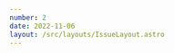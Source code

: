 ```yaml
---
number: 2
date: 2022-11-06
layout: /src/layouts/IssueLayout.astro
---
```



<Title title={`Issue ${frontmatter.number}`} date={frontmatter.date} />

Hey everyone! 👋  Welcome to the second issue of the iOS CI Newsletter! Hope you’ve all had a fantastic week!

By the time this issue goes out I will already be in Amsterdam in preparation for my talk at the [Do iOS Conference](http://click.revue.email/ss/c/i4W3jH19ejJsNqtlezSpO4R69qfvgSCsWNxneTb4MqEkSOkQj-uC9Ffc8hlVDIff7TsnSJN0xoHz6iOfaze1h4HFNpUF0hmms-cKuSPRNo6wCETdw3rvbQstOSebs1D3WuH7B5beq1WyjONqbVVY4Q/3qx/P5h5tvNIQYq-5TZYTDrTjA/h1/NYZ2cBiw_sZmPISUGwlWkRqKaZBuEVOf9GwFX9wXy-M), which I am super excited about.

Not only that, but it’s my first time in Amsterdam too, so I am going a bit earlier to explore the city. I will be there until Wednesday evening, so if you happen to be there at the same time and want to catch up with me or have any Amsterdam tips, reach out to me on [Twitter](http://click.revue.email/ss/c/OvZMTmFNG_ogo9mVNMFA38qdNMSfwf3tqmOJHOsWMaGIHn6LFE3IUujNKavpafraSpokryUoqh7tYNWpPAPoIXUxG9qxYYHrow0yrZEoILZ3r0kBEvqHUblIgem6Vf5XGgsfmZpoITmVA6s_EHa7ofcadZKwTuEJMBU9RBOzvHg/3qx/P5h5tvNIQYq-5TZYTDrTjA/h2/AN1wXME4BTrBWr3MlmZqc-w3x9g6CA1QsW_bxLLfUhI) 💬 😊

### [How to regenerate Xcode managed provisioning profiles](https://lapcatsoftware.com/articles/provisioning.html)

In this short post, [Jeff](http://click.revue.email/ss/c/OvZMTmFNG_ogo9mVNMFA3034aL-qTl6qkUDa3K37oJcZBIiI_k7iPe3DJLGmfrvrbFv3Hpc_cuCIIaBRfcV67kAqahoPXodY4uYr-xzA4Zzd_unIeXRhJA8ewzvk0A-zpNaM1RtTA-WURhF5cKDyArOlKtAWxUnZt9FuuDT2Lx8/3qx/P5h5tvNIQYq-5TZYTDrTjA/h3/cHqFXxpbEXHWqoMMBh4Pm0P0k4K51fKf1SRKCXtJwTo) talks through how provisioning profiles can be regenerated even when the ‘Automatically Manage Signing’ option is enabled in Xcode. I had no idea you could do this and it will definitely save me a lot of headaches going forward! 🎉.

### GitHub action workflow trigger on tag push

[Running a GitHub Action workflow whenever a tag is pushed](http://click.revue.email/ss/c/i4W3jH19ejJsNqtlezSpO9RKu2P-ddIAbbHxtOoHM-AvOGPl1_W5TWwQ9TGZt_ihCamBktLIIb05JeXRFXsKirPBp9hXrzM0jxvW9Ik2lRonfh0rencX7EzD1fBlc_tsTB584M8ff4lT09PgqfBC1GrmwS2_q5hbSsaOLOn5qgKuEffwasWKNOWbsmlpoGs7tHU4FYSVTOX0OHVZiImIcxU-GooTVCqAwl3qgUA-nKYnTcbzfzfJt56qDoqz1W0WLHthg8ne2j8InZjCfjfVqEWWyZHKwCVuL1Rdsbzkags/3qx/P5h5tvNIQYq-5TZYTDrTjA/h7/zdCyYSEHP3VlaKcEVZRWWor-NJVs2fh_2TV6shlf9ro) is straight-forward, but what if you want to run it only if the tag is on a specific branch?

While GitHub does not offer out of the box support for this, [Junda](http://click.revue.email/ss/c/OvZMTmFNG_ogo9mVNMFA3xcjYSe3bvOw4WQVj_-U0Rsc9ZqXoH3Xfh8a_LsK5UOpJHHPGrHKtxnWVJMSW9aJXCMpWBeRybua-mDc18PpbUarCDrwdqjOD7sy5L5XPgaDwbdsuSAOjwnq0vHeScS2rCd6KdxX9jR4ETfFMip8Dew/3qx/P5h5tvNIQYq-5TZYTDrTjA/h8/b43cJ0BCAAUnjDm0f6eZ_Ggb29fU6vuS2qgbPV7yyww) shows us a workaround in this article 🤩.

### [App Store connect dSYMs](https://sarunw.com/posts/app-store-connect-download-dsym/)

You might have heard that [App Store Connect no longer accepts bitcode submissions from Xcode 14](http://click.revue.email/ss/c/i4W3jH19ejJsNqtlezSpO1paC9hhp-ntpmEysO3iFvoDNTUrH3Bb1DZT_EuqZsN42Sfst7pgbZ9RG5nuH1ZAF5eSj2-Fee7NNPhGD-xfroOA0o5NDw7oqy0VkU_VRlK0xONEXLBRGS1V85P4VP-eCl1XE-DaO3LijdZUDdyhrft2uXFOwPBY-TrouN-VkIjqJQRSxUPOHhmhVhFpjqkD0r9LpqmZwuFmFtiKtbGWhRE/3qx/P5h5tvNIQYq-5TZYTDrTjA/h11/NT9EB0E1cnTuLiqzB-xHXQHgReBitt60FYWfy-gGu84). As [Sarun](http://click.revue.email/ss/c/OvZMTmFNG_ogo9mVNMFA35wOifKviw2Sb6we5LJB3shhmXXbtD3zcnetPlsXF-x_cWOCpcFTySD1ulcVPQXzn9uXoAgu6RUNcqUj6ArRfk-Yb2COA6OxfkWwUfgtP1fTBT1iZjl_9_8DVgDLAx-xzj6L1c9Yh6pAv3f8b21L4r0/3qx/P5h5tvNIQYq-5TZYTDrTjA/h12/BS_ZKedx6VMeNOBgVxFOnjVWBuuTPtD7F4uBdEFME6I) explains in this article, this means that dSYM download links aren’t available anymore for such submissions in App Store Connect.

Worry not though, because [Sarun](http://click.revue.email/ss/c/OvZMTmFNG_ogo9mVNMFA35wOifKviw2Sb6we5LJB3shhmXXbtD3zcnetPlsXF-x_cWOCpcFTySD1ulcVPQXzn9uXoAgu6RUNcqUj6ArRfk-Yb2COA6OxfkWwUfgtP1fTBT1iZjl_9_8DVgDLAx-xzj6L1c9Yh6pAv3f8b21L4r0/3qx/P5h5tvNIQYq-5TZYTDrTjA/h13/vWILGRC31TZI-Wt42-gRleMVMnGm79ppYigGPlsclI8) explains this change in great detail and offers you an alternative way to download debug symbols directly from Xcode.

### [actions/checkout GitHub action updated!](https://blog.eidinger.info/why-and-how-to-adopt-actionscheckoutv3-in-your-github-action-workflow)

In this article, [Marco Eidinger](http://click.revue.email/ss/c/OvZMTmFNG_ogo9mVNMFA3_aVRAAcrtiiVcVOJga0D-_XFLgLwhJqdT7e7hB7Bqq967drY0AOLGHXECQdk21TJkp83ZAXjiNC0kVulco2n_TcWMFeoLLD1k46tMGgVxFg7HRaeWm7Rh2DwZO8lmCX_dz-Y8L1jZ0viWcsfYYRG3c/3qx/P5h5tvNIQYq-5TZYTDrTjA/h17/2CRy1Y6eHEJdwTKucVJJiLkiGEF9Y9tdhHfrpISPEHA) walks you through **why** and **how** to update the [checkout GitHub Action](http://click.revue.email/ss/c/kpwlfvpU1JOX3R2iK4zkhJTWimhaWs8bhPqbZCmpjQFvvsctZM24I5VI_xQHtXpYaOP5iL7TjxOi3zGu4QYjmLl_TIL9kZrszezuzAd9afTv1lWJUcGhp6JTIDmDoeEeRMeyvpUMACrDd8IqhUP-Ch_3dHb8mKqb86GNZLD5ARQ/3qx/P5h5tvNIQYq-5TZYTDrTjA/h18/zemDPvaZYyOcV1w5WTEWbyKVbYV5zQ4lTW2Gs7BcASk) to the latest version in your workflows.

Not only that, but [Marco](http://click.revue.email/ss/c/OvZMTmFNG_ogo9mVNMFA3_aVRAAcrtiiVcVOJga0D-_XFLgLwhJqdT7e7hB7Bqq967drY0AOLGHXECQdk21TJkp83ZAXjiNC0kVulco2n_TcWMFeoLLD1k46tMGgVxFg7HRaeWm7Rh2DwZO8lmCX_dz-Y8L1jZ0viWcsfYYRG3c/3qx/P5h5tvNIQYq-5TZYTDrTjA/h19/rNZyhp8WLu5xciojJ1A7VloRx6f0vF5t-OrLak8CnZs) also gives you a command to bulk update the action’s version in all your workflow files at once. 🎉

### [A tip on testing when using Fastlane](https://twitter.com/polpielladev/status/1587482115364380674)

If you work on a big codebase and use [fastlane](http://click.revue.email/ss/c/TzfyQfvFfgo-vTkXDZQg112HZbzZOrravRm4EpeOU6XHLyiHTkXyxbR3yjKyQ2Q4F7_USYgyH5W9mBQBsmZ9oZ2Pf3lJ5WsXjgtGsbszh_4YAnaV55AHfC-HdT0F0TXJMeNiYZjoyxeaYWcEUiATmcBUNE7XtXYJLZ3vkv9FR88/3qx/P5h5tvNIQYq-5TZYTDrTjA/h23/jhMhLg41NHwsjl9MPXpDh550pVdVEVIQkNNMeWrEsek) to run multiple test plans on your CI, this tweet might be of interest to you. 🧪

![](https://uploads.goodbits.io/uploads/content_block/image/735844/1b9f3f3f-e251-47fa-919d-f899fbdefcb0.jpeg)

### [Before you go...](https://twitter.com/ios_memes/status/1561678821438283776)

Let’s finish up this issue with a meme. I feel like this tweet from [ios_memes](http://click.revue.email/ss/c/OvZMTmFNG_ogo9mVNMFA37aJS03sZpbE1jFscfpMbYCjte5SEI01saMqv3u57t-WwVPVOF03pdaENT2v-4IxSY59x6KpFxoqvWqCAaLtg2rFDKSgjCfGHLeBI1VFbDqSWgPS6YjD1bNKr49HuG9x4FH-bY21YNsrxK7w6WwQc6w/3qx/P5h5tvNIQYq-5TZYTDrTjA/h35/ibFe2juqsZA5OIif_m2c8YCUKZ6K2nzvoQciwdomjaY) represents the **why** of [the talk I am giving next week at the Mobile Devops Summit](http://click.revue.email/ss/c/XN2t88CAhalHja1RClwc6qQqtxO492pnbMJUiHMur91oHKgWuUwbsVwBBaLsLGj-I1X1129kTXyVHDjwEfEOpC9BNjx7wBkiM8fr3siQmjOITk5sfj4-2-isQ6mx9juwYQbcbRfCq4G8OlToCU2wisTXzAY6IAmCgtceh6ZWGA1fsDXV82yY8EXD3z8hRlY_tY6WPZ98rKbo0_88b86cgg/3qx/P5h5tvNIQYq-5TZYTDrTjA/h36/LAhOTrB48oQXFlAFHC-zMnXge25HHb29yNjkaXxi4Fs) 😅

![](https://uploads.goodbits.io/uploads/content_block/image/735841/b0fed685-a466-4c3c-bedb-67bcb03081af.jpeg)
